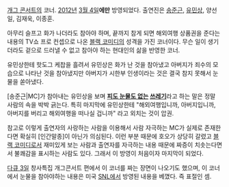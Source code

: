 [[개그 콘서트]]의 코너. [[2012년]] [[3월 4일]]'''에만''' 방영되었다. 출연진은 [[송준근]], [[유민상]], 양선일, 김재욱, 이종훈.

아무리 슬프고 화가 나더라도 참아야 하며, 끝까지 참게 되면 해외여행 상품권을 준다는 내용의 TV쇼 프로 컨셉으로 나온 [[블랙 코미디]]의 성격을 가진 코너이다. 무슨 일이 생기더라도 겉으로 드러낼 수 없고 참아야 하는 현대인의 삶을 반영한 코너.

유민상한테 핫도그 케찹을 흘려서 유민상은 화가 난 것을 참아냈고 아버지가 죄수의 모습으로 나타난 것을 참아냈지만 아버지가 시한부 인생이라는 것은 결국 참지 못해서 눈물을 쏟아냈다.

[송준근|MC]가 참아내는 유민상을 보며 '''[[냉혈한|피도 눈물도 없는]] [[인간 쓰레기|쓰레기]]'''라고 하는 말은 정말 사람의 속을 박박 긁는다. 특히 마지막에 유민상한테 "해외여행입니까, 아버지입니까, 아버지를 버리고 해외여행을 떠나실 겁니까" 라고 외치는 것이 압권. 

참고로 이렇게 출연자의 사랑하는 사람을 이용해서 사람 자극하는 MC가 실제로 존재한다면 확실히 [인간말종]이 아닌가 의심된다. 이런 부분 때문에 호오가 상당히 갈렸고 [[블랙 코미디]]로서 재미있게 보는 사람과 출연자를 자극하는 내용 때문에 짜증이 치솟는다면서 불쾌감을 표시하는 사람도 있다. 그래서 이 방영이 처음이자 마지막이 되었다.

[[다큐 3일]] 창사특집 개그콘서트 편에서 이 코너를 짜는 장면이 나오기도 했으며, 이 코너에서 눈물을 참아야하는 내용은 미국 [[SNL]]에서 방영된 내용을 베꼈다. 즉 표절인 셈. 
{{{#!html
<object classid='clsid:d27cdb6e-ae6d-11cf-96b8-444553540000' codebase='http://fpdownload.macromedia.com/pub/shockwave/cabs/flash/swflash.cab#version=10,0,0,0' width='500' height='408' id='NFPlayer08969' align='middle'><param name='allowScriptAccess' value='always' /><param name='allowFullScreen' value='true' /><param name='movie' value='http://serviceapi.nmv.naver.com/flash/NFPlayer.swf?vid=DA3C349B2D8A0542C9776AC265F0176E6ECC&outKey=V123be09924b53cd9a64e9ec069a5c2cfce000d07bb26fe7e24929ec069a5c2cfce00' /><param name='wmode' value='transparent' /><embed src='http://serviceapi.nmv.naver.com/flash/NFPlayer.swf?vid=DA3C349B2D8A0542C9776AC265F0176E6ECC&outKey=V123be09924b53cd9a64e9ec069a5c2cfce000d07bb26fe7e24929ec069a5c2cfce00' wmode='transparent' width='500' height='408' allowScriptAccess='always' name='NFPlayer08969' allowFullScreen='true' type='application/x-shockwave-flash' /></object>
}}}

